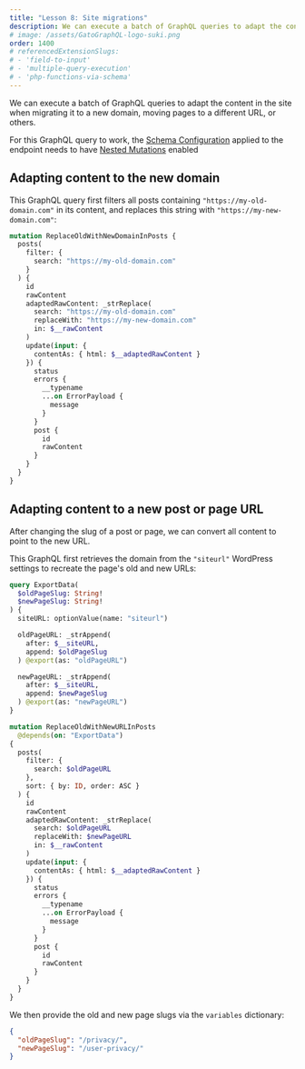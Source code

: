 ```yaml
---
title: "Lesson 8: Site migrations"
description: We can execute a batch of GraphQL queries to adapt the content in the site when migrating it to a new domain, moving pages to a different URL, or others.
# image: /assets/GatoGraphQL-logo-suki.png
order: 1400
# referencedExtensionSlugs:
# - 'field-to-input'
# - 'multiple-query-execution'
# - 'php-functions-via-schema'
---
```


We can execute a batch of GraphQL queries to adapt the content in the site when migrating it to a new domain, moving pages to a different URL, or others.

<Banner type="important">

For this GraphQL query to work, the [Schema Configuration](/guides/use/creating-a-schema-configuration/) applied to the endpoint needs to have [Nested Mutations](/guides/schema/using-nested-mutations/) enabled

</Banner>

## Adapting content to the new domain

This GraphQL query first filters all posts containing `"https://my-old-domain.com"` in its content, and replaces this string with `"https://my-new-domain.com"`:

```graphql
mutation ReplaceOldWithNewDomainInPosts {
  posts(
    filter: {
      search: "https://my-old-domain.com"
    }
  ) {
    id
    rawContent
    adaptedRawContent: _strReplace(
      search: "https://my-old-domain.com"
      replaceWith: "https://my-new-domain.com"
      in: $__rawContent
    )
    update(input: {
      contentAs: { html: $__adaptedRawContent }
    }) {
      status
      errors {
        __typename
        ...on ErrorPayload {
          message
        }
      }
      post {
        id
        rawContent
      }
    }
  }
}
```

## Adapting content to a new post or page URL

After changing the slug of a post or page, we can convert all content to point to the new URL.

This GraphQL first retrieves the domain from the `"siteurl"` WordPress settings to recreate the page's old and new URLs:

```graphql
query ExportData(
  $oldPageSlug: String!
  $newPageSlug: String!
) {
  siteURL: optionValue(name: "siteurl")

  oldPageURL: _strAppend(
    after: $__siteURL,
    append: $oldPageSlug
  ) @export(as: "oldPageURL")

  newPageURL: _strAppend(
    after: $__siteURL,
    append: $newPageSlug
  ) @export(as: "newPageURL")
}

mutation ReplaceOldWithNewURLInPosts
  @depends(on: "ExportData")
{
  posts(
    filter: {
      search: $oldPageURL
    },
    sort: { by: ID, order: ASC }
  ) {
    id
    rawContent
    adaptedRawContent: _strReplace(
      search: $oldPageURL
      replaceWith: $newPageURL
      in: $__rawContent
    )
    update(input: {
      contentAs: { html: $__adaptedRawContent }
    }) {
      status
      errors {
        __typename
        ...on ErrorPayload {
          message
        }
      }
      post {
        id
        rawContent
      }
    }
  }
}
```

We then provide the old and new page slugs via the `variables` dictionary:

```json
{
  "oldPageSlug": "/privacy/",
  "newPageSlug": "/user-privacy/"
}
```
